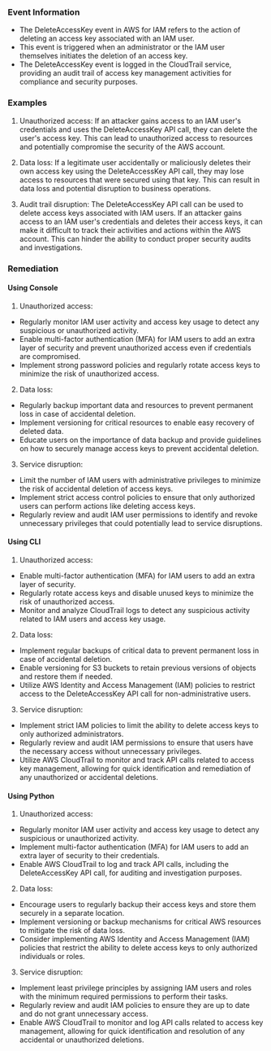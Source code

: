 
### Event Information

- The DeleteAccessKey event in AWS for IAM refers to the action of deleting an access key associated with an IAM user.
- This event is triggered when an administrator or the IAM user themselves initiates the deletion of an access key.
- The DeleteAccessKey event is logged in the CloudTrail service, providing an audit trail of access key management activities for compliance and security purposes.


### Examples

1. Unauthorized access: If an attacker gains access to an IAM user's credentials and uses the DeleteAccessKey API call, they can delete the user's access key. This can lead to unauthorized access to resources and potentially compromise the security of the AWS account.

2. Data loss: If a legitimate user accidentally or maliciously deletes their own access key using the DeleteAccessKey API call, they may lose access to resources that were secured using that key. This can result in data loss and potential disruption to business operations.

3. Audit trail disruption: The DeleteAccessKey API call can be used to delete access keys associated with IAM users. If an attacker gains access to an IAM user's credentials and deletes their access keys, it can make it difficult to track their activities and actions within the AWS account. This can hinder the ability to conduct proper security audits and investigations.

### Remediation

#### Using Console

1. Unauthorized access:
- Regularly monitor IAM user activity and access key usage to detect any suspicious or unauthorized activity.
- Enable multi-factor authentication (MFA) for IAM users to add an extra layer of security and prevent unauthorized access even if credentials are compromised.
- Implement strong password policies and regularly rotate access keys to minimize the risk of unauthorized access.

2. Data loss:
- Regularly backup important data and resources to prevent permanent loss in case of accidental deletion.
- Implement versioning for critical resources to enable easy recovery of deleted data.
- Educate users on the importance of data backup and provide guidelines on how to securely manage access keys to prevent accidental deletion.

3. Service disruption:
- Limit the number of IAM users with administrative privileges to minimize the risk of accidental deletion of access keys.
- Implement strict access control policies to ensure that only authorized users can perform actions like deleting access keys.
- Regularly review and audit IAM user permissions to identify and revoke unnecessary privileges that could potentially lead to service disruptions.

#### Using CLI

1. Unauthorized access:
- Enable multi-factor authentication (MFA) for IAM users to add an extra layer of security.
- Regularly rotate access keys and disable unused keys to minimize the risk of unauthorized access.
- Monitor and analyze CloudTrail logs to detect any suspicious activity related to IAM users and access key usage.

2. Data loss:
- Implement regular backups of critical data to prevent permanent loss in case of accidental deletion.
- Enable versioning for S3 buckets to retain previous versions of objects and restore them if needed.
- Utilize AWS Identity and Access Management (IAM) policies to restrict access to the DeleteAccessKey API call for non-administrative users.

3. Service disruption:
- Implement strict IAM policies to limit the ability to delete access keys to only authorized administrators.
- Regularly review and audit IAM permissions to ensure that users have the necessary access without unnecessary privileges.
- Utilize AWS CloudTrail to monitor and track API calls related to access key management, allowing for quick identification and remediation of any unauthorized or accidental deletions.

#### Using Python

1. Unauthorized access:
- Regularly monitor IAM user activity and access key usage to detect any suspicious or unauthorized activity.
- Implement multi-factor authentication (MFA) for IAM users to add an extra layer of security to their credentials.
- Enable AWS CloudTrail to log and track API calls, including the DeleteAccessKey API call, for auditing and investigation purposes.

2. Data loss:
- Encourage users to regularly backup their access keys and store them securely in a separate location.
- Implement versioning or backup mechanisms for critical AWS resources to mitigate the risk of data loss.
- Consider implementing AWS Identity and Access Management (IAM) policies that restrict the ability to delete access keys to only authorized individuals or roles.

3. Service disruption:
- Implement least privilege principles by assigning IAM users and roles with the minimum required permissions to perform their tasks.
- Regularly review and audit IAM policies to ensure they are up to date and do not grant unnecessary access.
- Enable AWS CloudTrail to monitor and log API calls related to access key management, allowing for quick identification and resolution of any accidental or unauthorized deletions.

